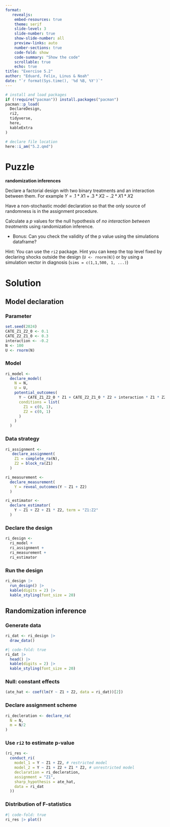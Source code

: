 ```yaml
---
format: 
   revealjs:
    embed-resources: true
    theme: serif
    slide-level: 3
    slide-number: true
    show-slide-number: all
    preview-links: auto
    number-sections: true
    code-fold: show
    code-summary: "Show the code"
    scrollable: true
    echo: true
title: "Exercise 5.2"
author: "Eduard, Felix, Linus & Noah"
date: "`r format(Sys.time(), '%d %B, %Y')`"
---
```



```r
# install and load packages
if (!require("pacman")) install.packages("pacman")
pacman::p_load(
  DeclareDesign,
  ri2,
  tidyverse,
  here,
  kableExtra
)

# declare file location
here::i_am("5.2.qmd")
```

# Puzzle {.smaller}

**randomization inferences**

Declare a factorial design with two binary treatments and an interaction between them. For example $Y = .1*X1 + .3*X2 -  .2*X1*X2$

Have a non-stochastic model declaration so that the only source of randomness is in the assignment procedure.

Calculate a $p$ values for the null hypothesis of *no interaction between treatments* using randomization inference. 

* Bonus: Can you check the validity of the p value using the simulations dataframe?

Hint: You can use the `ri2` package.  Hint you can keep the top level fixed by declaring shocks outside the design (`U <- rnorm(N)`) or by using a simulation vector in diagnosis (`sims = c(1,1,500, 1, ...)`)

# Solution

## Model declaration

### Parameter

```r
set.seed(2024)
CATE_Z1_Z2_0 <- 0.1
CATE_Z2_Z1_0 <- 0.3
interaction <- -0.2
N <- 100
U <- rnorm(N)
```


### Model

```r
ri_model <- 
  declare_model(
    N = N,
    U = U,
    potential_outcomes(
      Y ~ CATE_Z1_Z2_0 * Z1 + CATE_Z2_Z1_0 * Z2 + interaction * Z1 * Z2 + U,
      conditions = list(
        Z1 = c(0, 1),
        Z2 = c(0, 1)
      )
    )
  )
```


### Data strategy

```r
ri_assignment <- 
   declare_assignment(
    Z1 = complete_ra(N),
    Z2 = block_ra(Z1)
  )

ri_measurement <- 
  declare_measurement(
    Y = reveal_outcomes(Y ~ Z1 + Z2)
  )

ri_estimator <-
  declare_estimator(
    Y ~ Z1 + Z2 + Z1 * Z2, term = "Z1:Z2"
  )
```


### Declare the design

```r
ri_design <- 
  ri_model +
  ri_assignment +
  ri_measurement +
  ri_estimator
```


### Run the design

```r
ri_design |>
  run_design() |> 
  kable(digits = 2) |> 
  kable_styling(font_size = 20)
```


## Randomization inference


### Generate data

```r
ri_dat <- ri_design |> 
  draw_data()
```

```r
#| code-fold: true
ri_dat |> 
  head() |>
  kable(digits = 2) |> 
  kable_styling(font_size = 20)
```

### Null: constant effects

```r
(ate_hat <- coef(lm(Y ~ Z1 + Z2, data = ri_dat))[2])
```


### Declare assignment scheme

```r
ri_decleration <- declare_ra(
  N = N,
  m = N/2
)
```


### Use `ri2` to estimate p-value

```r
(ri_res <-
  conduct_ri(
    model_1 = Y ~ Z1 + Z2, # restricted model
    model_2 = Y ~ Z1 + Z2 + Z1 * Z2, # unrestricted model
    declaration = ri_decleration,
    assignment = "Z1",
    sharp_hypothesis = ate_hat,
    data = ri_dat
  ))
```


### Distribution of F-statistics

```r
#| code-fold: true
ri_res |> plot()
```

